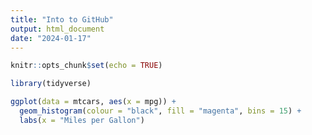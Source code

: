 ```yaml
---
title: "Into to GitHub"
output: html_document
date: "2024-01-17"
---
```


```r
knitr::opts_chunk$set(echo = TRUE)
```

```r
library(tidyverse)
```

```r
ggplot(data = mtcars, aes(x = mpg)) +
  geom_histogram(colour = "black", fill = "magenta", bins = 15) +
  labs(x = "Miles per Gallon")
```

